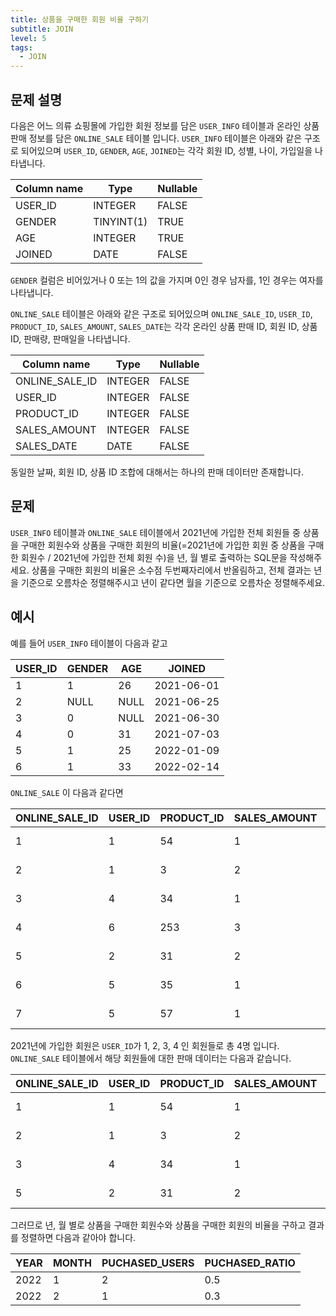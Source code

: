 ```yaml
---
title: 상품을 구매한 회원 비율 구하기
subtitle: JOIN
level: 5
tags:
  - JOIN
---
```


## 문제 설명

다음은 어느 의류 쇼핑몰에 가입한 회원 정보를 담은 `USER_INFO` 테이블과 온라인 상품 판매 정보를 담은 `ONLINE_SALE` 테이블 입니다. `USER_INFO` 테이블은 아래와 같은 구조로 되어있으며 `USER_ID`, `GENDER`, `AGE`, `JOINED`는 각각 회원 ID, 성별, 나이, 가입일을 나타냅니다.

| Column name | Type       | Nullable |
| ----------- | ---------- | -------- |
| USER_ID     | INTEGER    | FALSE    |
| GENDER      | TINYINT(1) | TRUE     |
| AGE         | INTEGER    | TRUE     |
| JOINED      | DATE       | FALSE    |

`GENDER` 컬럼은 비어있거나 0 또는 1의 값을 가지며 0인 경우 남자를, 1인 경우는 여자를 나타냅니다.

`ONLINE_SALE` 테이블은 아래와 같은 구조로 되어있으며 `ONLINE_SALE_ID`, `USER_ID`, `PRODUCT_ID`, `SALES_AMOUNT`, `SALES_DATE`는 각각 온라인 상품 판매 ID, 회원 ID, 상품 ID, 판매량, 판매일을 나타냅니다.

| Column name    | Type    | Nullable |
| -------------- | ------- | -------- |
| ONLINE_SALE_ID | INTEGER | FALSE    |
| USER_ID        | INTEGER | FALSE    |
| PRODUCT_ID     | INTEGER | FALSE    |
| SALES_AMOUNT   | INTEGER | FALSE    |
| SALES_DATE     | DATE    | FALSE    |

동일한 날짜, 회원 ID, 상품 ID 조합에 대해서는 하나의 판매 데이터만 존재합니다.

## 문제

`USER_INFO` 테이블과 `ONLINE_SALE` 테이블에서 2021년에 가입한 전체 회원들 중 상품을 구매한 회원수와 상품을 구매한 회원의 비율(=2021년에 가입한 회원 중 상품을 구매한 회원수 / 2021년에 가입한 전체 회원 수)을 년, 월 별로 출력하는 SQL문을 작성해주세요. 상품을 구매한 회원의 비율은 소수점 두번째자리에서 반올림하고, 전체 결과는 년을 기준으로 오름차순 정렬해주시고 년이 같다면 월을 기준으로 오름차순 정렬해주세요.

## 예시

예를 들어 `USER_INFO` 테이블이 다음과 같고

| USER_ID | GENDER | AGE  | JOINED     |
| ------- | ------ | ---- | ---------- |
| 1       | 1      | 26   | 2021-06-01 |
| 2       | NULL   | NULL | 2021-06-25 |
| 3       | 0      | NULL | 2021-06-30 |
| 4       | 0      | 31   | 2021-07-03 |
| 5       | 1      | 25   | 2022-01-09 |
| 6       | 1      | 33   | 2022-02-14 |

`ONLINE_SALE` 이 다음과 같다면

| ONLINE_SALE_ID | USER_ID | PRODUCT_ID | SALES_AMOUNT | SALES_DATE |
| -------------- | ------- | ---------- | ------------ | ---------- |
| 1              | 1       | 54         | 1            | 2022-01-01 |
| 2              | 1       | 3          | 2            | 2022-01-25 |
| 3              | 4       | 34         | 1            | 2022-01-30 |
| 4              | 6       | 253        | 3            | 2022-02-03 |
| 5              | 2       | 31         | 2            | 2022-02-09 |
| 6              | 5       | 35         | 1            | 2022-02-14 |
| 7              | 5       | 57         | 1            | 2022-02-18 |

2021년에 가입한 회원은 `USER_ID`가 1, 2, 3, 4 인 회원들로 총 4명 입니다. `ONLINE_SALE` 테이블에서 해당 회원들에 대한 판매 데이터는 다음과 같습니다.

| ONLINE_SALE_ID | USER_ID | PRODUCT_ID | SALES_AMOUNT | SALES_DATE |
| -------------- | ------- | ---------- | ------------ | ---------- |
| 1              | 1       | 54         | 1            | 2022-01-01 |
| 2              | 1       | 3          | 2            | 2022-01-25 |
| 3              | 4       | 34         | 1            | 2022-01-30 |
| 5              | 2       | 31         | 2            | 2022-02-09 |

그러므로 년, 월 별로 상품을 구매한 회원수와 상품을 구매한 회원의 비율을 구하고 결과를 정렬하면 다음과 같아야 합니다.

| YEAR | MONTH | PUCHASED_USERS | PUCHASED_RATIO |
| ---- | ----- | -------------- | -------------- |
| 2022 | 1     | 2              | 0.5            |
| 2022 | 2     | 1              | 0.3            |
